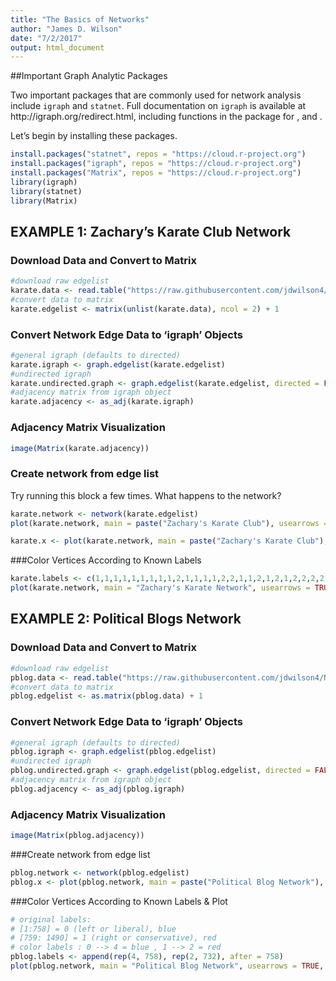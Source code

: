 ```yaml
---
title: "The Basics of Networks"
author: "James D. Wilson"
date: "7/2/2017"
output: html_document
---
```


##Important Graph Analytic Packages

Two important packages that are commonly used for network analysis include `igraph` and `statnet`. Full documentation on `igraph` is available at http://igraph.org/redirect.html, including functions in the package for \texttt{Python}, \texttt{R} and \texttt{C}. 

Let's begin by installing these packages.

```r
install.packages("statnet", repos = "https://cloud.r-project.org")
install.packages("igraph", repos = "https://cloud.r-project.org")
install.packages("Matrix", repos = "https://cloud.r-project.org")
library(igraph)
library(statnet)
library(Matrix)

```

## EXAMPLE 1: Zachary's Karate Club Network
### Download Data and Convert to Matrix
```r
#download raw edgelist
karate.data <- read.table("https://raw.githubusercontent.com/jdwilson4/Network-Analysis-I/master/Data/karate.txt", sep = " ", header = TRUE, stringsAsFactors = FALSE)
#convert data to matrix
karate.edgelist <- matrix(unlist(karate.data), ncol = 2) + 1
```

### Convert Network Edge Data to 'igraph' Objects
```r
#general igraph (defaults to directed)
karate.igraph <- graph.edgelist(karate.edgelist)
#undirected igraph
karate.undirected.graph <- graph.edgelist(karate.edgelist, directed = FALSE)
#adjacency matrix from igraph object
karate.adjacency <- as_adj(karate.igraph)

```

### Adjacency Matrix Visualization
```r
image(Matrix(karate.adjacency))

```

### Create network from edge list
Try running this block a few times. What happens to the network?
```r
karate.network <- network(karate.edgelist)
plot(karate.network, main = paste("Zachary's Karate Club"), usearrows = TRUE, edge.col = "grey50")

```
```r
karate.x <- plot(karate.network, main = paste("Zachary's Karate Club"), usearrows = TRUE, edge.col = "grey50")
```

###Color Vertices According to Known Labels
```r
karate.labels <- c(1,1,1,1,1,1,1,1,1,2,1,1,1,1,2,2,1,1,2,1,2,1,2,2,2,2,2,2,2,2,2,2,2,2)
plot(karate.network, main = "Zachary's Karate Network", usearrows = TRUE, edge.col = "grey50", coord = karate.x, vertex.col = karate.labels)


```

## EXAMPLE 2: Political Blogs Network
### Download Data and Convert to Matrix
```r
#download raw edgelist
pblog.data <- read.table("https://raw.githubusercontent.com/jdwilson4/Network-Analysis-I/master/Data/polblogs.txt", sep = " ", header = TRUE, stringsAsFactors = FALSE)
#convert data to matrix
pblog.edgelist <- as.matrix(pblog.data) + 1
```

### Convert Network Edge Data to 'igraph' Objects
```r
#general igraph (defaults to directed)
pblog.igraph <- graph.edgelist(pblog.edgelist)
#undirected igraph
pblog.undirected.graph <- graph.edgelist(pblog.edgelist, directed = FALSE)
#adjacency matrix from igraph object
pblog.adjacency <- as_adj(pblog.igraph)

```

### Adjacency Matrix Visualization
```r
image(Matrix(pblog.adjacency))

```

###Create network from edge list
```r
pblog.network <- network(pblog.edgelist)
pblog.x <- plot(pblog.network, main = paste("Political Blog Network"), usearrows = TRUE, edge.col = "grey50", vertex.col = "yellow")

```

###Color Vertices According to Known Labels & Plot
```r
# original labels: 
# [1:758] = 0 (left or liberal), blue
# [759: 1490] = 1 (right or conservative), red
# color labels : 0 --> 4 = blue , 1 --> 2 = red
pblog.labels <- append(rep(4, 758), rep(2, 732), after = 758)
plot(pblog.network, main = "Political Blog Network", usearrows = TRUE, edge.col = "grey50", coord = pblog.x, vertex.col = pblog.labels)
```
